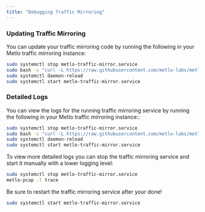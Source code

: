 ```yaml
---
title: "Debugging Traffic Mirroring"
---
```


### Updating Traffic Mirroring

You can update your traffic mirroring code by running the following in your
Metlo traffic mirroring instance:

```bash Bash
sudo systemctl stop metlo-traffic-mirror.service
sudo bash -c "curl -L https://raw.githubusercontent.com/metlo-labs/metlo/master/deploy/govxlan/update.sh | /bin/bash"
sudo systemctl daemon-reload
sudo systemctl start metlo-traffic-mirror.service
```

### Detailed Logs

You can view the logs for the running traffic mirroring service by running the
following in your Metlo traffic mirroring instance::

```bash Bash
sudo systemctl stop metlo-traffic-mirror.service
sudo bash -c "curl -L https://raw.githubusercontent.com/metlo-labs/metlo/master/deploy/govxlan/update.sh | /bin/bash"
sudo systemctl daemon-reload
sudo systemctl start metlo-traffic-mirror.service
```

To view more detailed logs you can stop the traffic mirroring service and start
it manually with a lower logging level:

```bash Bash
sudo systemctl stop metlo-traffic-mirror.service
metlo-pcap -l trace
```

Be sure to restart the traffic mirroring service after your done!

```bash Bash
sudo systemctl start metlo-traffic-mirror.service
```
